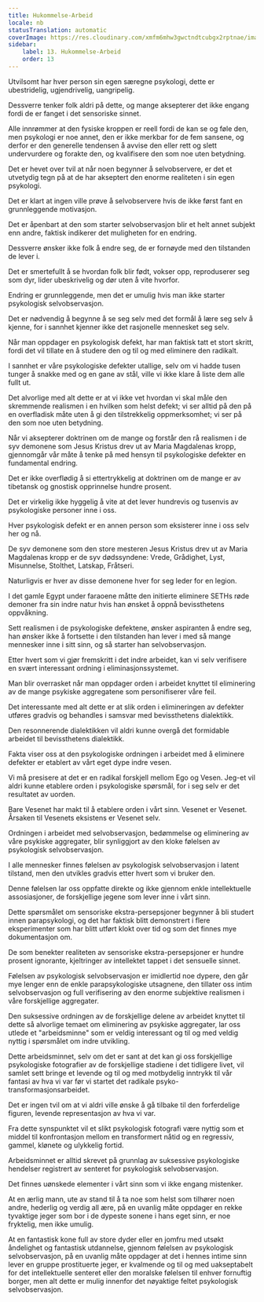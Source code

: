 ```yaml
---
title: Hukommelse-Arbeid
locale: nb
statusTranslation: automatic
coverImage: https://res.cloudinary.com/xmfm6mhw3gwctndtcubgx2rptnae/image/upload/v1741354419/small_cover_la_gran_rebelion_28716e29d2.webp
sidebar:
    label: 13. Hukommelse-Arbeid
    order: 13
---
```

Utvilsomt har hver person sin egen særegne psykologi, dette er ubestridelig, ugjendrivelig, uangripelig.

Dessverre tenker folk aldri på dette, og mange aksepterer det ikke engang fordi de er fanget i det sensoriske sinnet.

Alle innrømmer at den fysiske kroppen er reell fordi de kan se og føle den, men psykologi er noe annet, den er ikke merkbar for de fem sansene, og derfor er den generelle tendensen å avvise den eller rett og slett undervurdere og forakte den, og kvalifisere den som noe uten betydning.

Det er hevet over tvil at når noen begynner å selvobservere, er det et utvetydig tegn på at de har akseptert den enorme realiteten i sin egen psykologi.

Det er klart at ingen ville prøve å selvobservere hvis de ikke først fant en grunnleggende motivasjon.

Det er åpenbart at den som starter selvobservasjon blir et helt annet subjekt enn andre, faktisk indikerer det muligheten for en endring.

Dessverre ønsker ikke folk å endre seg, de er fornøyde med den tilstanden de lever i.

Det er smertefullt å se hvordan folk blir født, vokser opp, reproduserer seg som dyr, lider ubeskrivelig og dør uten å vite hvorfor.

Endring er grunnleggende, men det er umulig hvis man ikke starter psykologisk selvobservasjon.

Det er nødvendig å begynne å se seg selv med det formål å lære seg selv å kjenne, for i sannhet kjenner ikke det rasjonelle mennesket seg selv.

Når man oppdager en psykologisk defekt, har man faktisk tatt et stort skritt, fordi det vil tillate en å studere den og til og med eliminere den radikalt.

I sannhet er våre psykologiske defekter utallige, selv om vi hadde tusen tunger å snakke med og en gane av stål, ville vi ikke klare å liste dem alle fullt ut.

Det alvorlige med alt dette er at vi ikke vet hvordan vi skal måle den skremmende realismen i en hvilken som helst defekt; vi ser alltid på den på en overfladisk måte uten å gi den tilstrekkelig oppmerksomhet; vi ser på den som noe uten betydning.

Når vi aksepterer doktrinen om de mange og forstår den rå realismen i de syv demonene som Jesus Kristus drev ut av Maria Magdalenas kropp, gjennomgår vår måte å tenke på med hensyn til psykologiske defekter en fundamental endring.

Det er ikke overflødig å si ettertrykkelig at doktrinen om de mange er av tibetansk og gnostisk opprinnelse hundre prosent.

Det er virkelig ikke hyggelig å vite at det lever hundrevis og tusenvis av psykologiske personer inne i oss.

Hver psykologisk defekt er en annen person som eksisterer inne i oss selv her og nå.

De syv demonene som den store mesteren Jesus Kristus drev ut av Maria Magdalenas kropp er de syv dødssyndene: Vrede, Grådighet, Lyst, Misunnelse, Stolthet, Latskap, Fråtseri.

Naturligvis er hver av disse demonene hver for seg leder for en legion.

I det gamle Egypt under faraoene måtte den initierte eliminere SETHs røde demoner fra sin indre natur hvis han ønsket å oppnå bevissthetens oppvåkning.

Sett realismen i de psykologiske defektene, ønsker aspiranten å endre seg, han ønsker ikke å fortsette i den tilstanden han lever i med så mange mennesker inne i sitt sinn, og så starter han selvobservasjon.

Etter hvert som vi gjør fremskritt i det indre arbeidet, kan vi selv verifisere en svært interessant ordning i eliminasjonssystemet.

Man blir overrasket når man oppdager orden i arbeidet knyttet til eliminering av de mange psykiske aggregatene som personifiserer våre feil.

Det interessante med alt dette er at slik orden i elimineringen av defekter utføres gradvis og behandles i samsvar med bevissthetens dialektikk.

Den resonnerende dialektikken vil aldri kunne overgå det formidable arbeidet til bevissthetens dialektikk.

Fakta viser oss at den psykologiske ordningen i arbeidet med å eliminere defekter er etablert av vårt eget dype indre vesen.

Vi må presisere at det er en radikal forskjell mellom Ego og Vesen. Jeg-et vil aldri kunne etablere orden i psykologiske spørsmål, for i seg selv er det resultatet av uorden.

Bare Vesenet har makt til å etablere orden i vårt sinn. Vesenet er Vesenet. Årsaken til Vesenets eksistens er Vesenet selv.

Ordningen i arbeidet med selvobservasjon, bedømmelse og eliminering av våre psykiske aggregater, blir synliggjort av den kloke følelsen av psykologisk selvobservasjon.

I alle mennesker finnes følelsen av psykologisk selvobservasjon i latent tilstand, men den utvikles gradvis etter hvert som vi bruker den.

Denne følelsen lar oss oppfatte direkte og ikke gjennom enkle intellektuelle assosiasjoner, de forskjellige jegene som lever inne i vårt sinn.

Dette spørsmålet om sensoriske ekstra-persepsjoner begynner å bli studert innen parapsykologi, og det har faktisk blitt demonstrert i flere eksperimenter som har blitt utført klokt over tid og som det finnes mye dokumentasjon om.

De som benekter realiteten av sensoriske ekstra-persepsjoner er hundre prosent ignorante, kjeltringer av intellektet tappet i det sensuelle sinnet.

Følelsen av psykologisk selvobservasjon er imidlertid noe dypere, den går mye lenger enn de enkle parapsykologiske utsagnene, den tillater oss intim selvobservasjon og full verifisering av den enorme subjektive realismen i våre forskjellige aggregater.

Den suksessive ordningen av de forskjellige delene av arbeidet knyttet til dette så alvorlige temaet om eliminering av psykiske aggregater, lar oss utlede et "arbeidsminne" som er veldig interessant og til og med veldig nyttig i spørsmålet om indre utvikling.

Dette arbeidsminnet, selv om det er sant at det kan gi oss forskjellige psykologiske fotografier av de forskjellige stadiene i det tidligere livet, vil samlet sett bringe et levende og til og med motbydelig inntrykk til vår fantasi av hva vi var før vi startet det radikale psyko-transformasjonsarbeidet.

Det er ingen tvil om at vi aldri ville ønske å gå tilbake til den forferdelige figuren, levende representasjon av hva vi var.

Fra dette synspunktet vil et slikt psykologisk fotografi være nyttig som et middel til konfrontasjon mellom en transformert nåtid og en regressiv, gammel, klønete og ulykkelig fortid.

Arbeidsminnet er alltid skrevet på grunnlag av suksessive psykologiske hendelser registrert av senteret for psykologisk selvobservasjon.

Det finnes uønskede elementer i vårt sinn som vi ikke engang mistenker.

At en ærlig mann, ute av stand til å ta noe som helst som tilhører noen andre, hederlig og verdig all ære, på en uvanlig måte oppdager en rekke tyvaktige jeger som bor i de dypeste sonene i hans eget sinn, er noe fryktelig, men ikke umulig.

At en fantastisk kone full av store dyder eller en jomfru med utsøkt åndelighet og fantastisk utdannelse, gjennom følelsen av psykologisk selvobservasjon, på en uvanlig måte oppdager at det i hennes intime sinn lever en gruppe prostituerte jeger, er kvalmende og til og med uakseptabelt for det intellektuelle senteret eller den moralske følelsen til enhver fornuftig borger, men alt dette er mulig innenfor det nøyaktige feltet psykologisk selvobservasjon.

